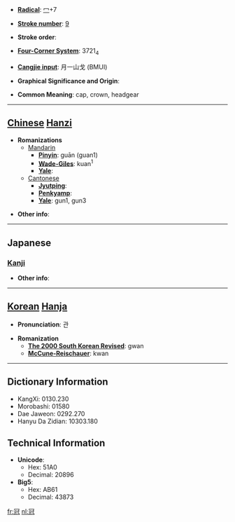* '''[[Wiktionary:Chinese radical index| Radical]]''': [[Wiktionary:Chinese radical index 冖|冖]]+7

* '''[[Wiktionary:Chinese total strokes index|Stroke number]]''': [[Wiktionary:Chinese total strokes index 9|9]]

* '''Stroke order''': 

* '''[[Wiktionary:Chinese four corner index|Four-Corner System]]''': 3721<sub>4</sub>

* '''[[Wiktionary:Chinese Cangjie index|Cangjie input]]''': 月一山戈 (BMUI)

* '''Graphical Significance and Origin''': 

* '''Common Meaning''': cap, crown, headgear

----

== [[Chinese]] [[Hanzi]] ==

* '''Romanizations'''
** [[Mandarin]]
*** '''[[Pinyin]]''': guān (guan1)
*** '''[[Wade-Giles]]''': kuan<sup>1</sup>
*** '''[[Yale]]''': 
**[[Cantonese]]
***'''[[Jyutping]]''':
***'''[[Penkyamp]]''': 
***'''[[Yale]]''': gun1, gun3

* '''Other info''': 

----

==Japanese==
===[[Kanji]]===
{{kanji|on readings=[[かん]] (kan)|kun readings=[[かんむり]] (kammuri)}}

* '''Other info''':  

----

== [[Korean]] [[Hanja]] ==

* '''Pronunciation''': 관

* '''Romanization'''
** '''[[The 2000 South Korean Revised Romanization|The 2000 South Korean Revised]]''': gwan
** '''[[McCune-Reischauer]]''': kwan

----

== Dictionary Information ==

* KangXi: 0130.230
* Morobashi: 01580
* Dae Jaweon: 0292.270
* Hanyu Da Zidian: 10303.180

== Technical Information ==

* '''Unicode''':
** Hex: 51A0
** Decimal: 20896
* '''Big5''':
** Hex: AB61
** Decimal: 43873
[[fr:冠]]
[[nl:冠]]